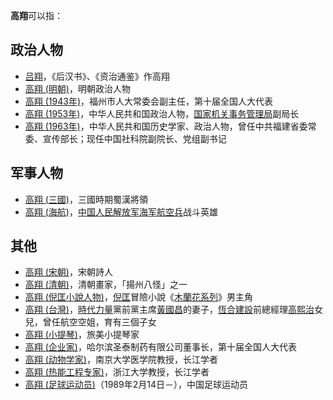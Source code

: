 '''高翔'''可以指：
== 政治人物 ==
* [[吕翔|吕翔]]，《后汉书》、《资治通鉴》作高翔
* [[高翔_(明朝)|高翔 (明朝)]]，明朝政治人物
* [[高翔_(1943年)|高翔 (1943年)]]，福州市人大常委会副主任，第十届全国人大代表
* [[高翔_(1953年)|高翔 (1953年)]]，中华人民共和国政治人物，[[国家机关事务管理局|国家机关事务管理局]]副局长
* [[高翔_(1963年)|高翔 (1963年)]]，中华人民共和国历史学家、政治人物，曾任中共福建省委常委、宣传部长；现任中国社科院副院长、党组副书记

== 军事人物 ==
* [[高翔_(三國)|高翔 (三國)]]，三國時期蜀漢將領
* [[高翔_(海航)|高翔 (海航)]]，[[中国人民解放军海军航空兵|中国人民解放军海军航空兵]]战斗英雄

== 其他 ==
* [[高翔_(宋朝)|高翔 (宋朝)]]，宋朝詩人
* [[高翔_(清朝)|高翔 (清朝)]]，清朝畫家，「揚州八怪」之一
* [[高翔_(倪匡小說人物)|高翔 (倪匡小說人物)]]，[[倪匡|倪匡]]冒險小說《[[女黑俠木蘭花系列|木蘭花系列]]》男主角
* [[高翔_(台灣)|高翔 (台灣)]]，[[時代力量|時代力量]]黨前黨主席[[黃國昌|黃國昌]]的妻子，[[恆合建設|恆合建設]]前總經理[[高熙治|高熙治]]女兒，曾任航空空姐，育有三個子女
* [[高翔_(小提琴)|高翔 (小提琴)]]，旅美小提琴家
* [[高翔_(企业家)|高翔 (企业家)]]，哈尔滨圣泰制药有限公司董事长，第十届全国人大代表
* [[高翔_(动物学家)|高翔 (动物学家)]]，南京大学医学院教授，长江学者
* [[高翔_(热能工程专家)|高翔 (热能工程专家)]]，浙江大学教授，长江学者
* [[高翔_(足球运动员)|高翔 (足球运动员)]]（1989年2月14日－），中国足球运动员
{{disambig|X翔|Cat=二字高姓人名消歧义}}